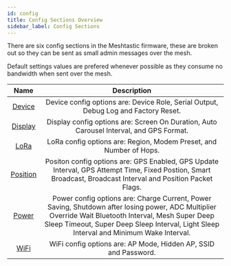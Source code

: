 ```yaml
---
id: config
title: Config Sections Overview
sidebar_label: Config Sections
---
```


There are six config sections in the Meshtastic firmware, these are broken out so they can be sent as small admin messages over the mesh.

Default settings values are prefered whenever possible as they consume no bandwidth when sent over the mesh.

| Name | Description |
|:----:|:-----------:|
| [Device](/docs/settings/config/device) | Device config options are: Device Role, Serial Output, Debug Log and Factory Reset. |
| [Display](/docs/settings/config/display)  | Display config options are: Screen On Duration, Auto Carousel Interval, and GPS Format. |
| [LoRa](/docs/settings/config/lora)  | LoRa config options are: Region, Modem Preset, and Number of Hops. |
| [Position](/docs/settings/config/position)  | Positon config options are: GPS Enabled, GPS Update Interval, GPS Attempt Time, Fixed Postion, Smart Broadcast, Broadcast Interval and Position Packet Flags.  |
| [Power](/docs/settings/config/power) | Power config options are: Charge Current, Power Saving, Shutdown after losing power, ADC Multiplier Override Wait Bluetooth Interval, Mesh Super Deep Sleep Timeout, Super Deep Sleep Interval, Light Sleep Interval and Minimum Wake Interval. |
| [WiFi](/docs/settings/config/wifi) | WiFi config options are: AP Mode, Hidden AP, SSID and Password. |


